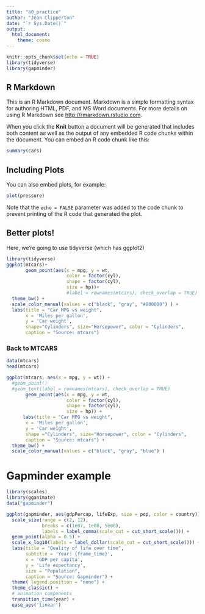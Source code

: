 ```yaml
---
title: "a0_practice"
author: "Jean Clipperton"
date: "`r Sys.Date()`"
output: 
  html_document:
    theme: cosmo
---
```


```r
knitr::opts_chunk$set(echo = TRUE)
library(tidyverse)
library(gapminder)
```

## R Markdown

This is an R Markdown document. Markdown is a simple formatting syntax for authoring HTML, PDF, and MS Word documents. For more details on using R Markdown see <http://rmarkdown.rstudio.com>.

When you click the **Knit** button a document will be generated that includes both content as well as the output of any embedded R code chunks within the document. You can embed an R code chunk like this:

```r
summary(cars)
```

## Including Plots

You can also embed plots, for example:

```r
plot(pressure)
```

Note that the `echo = FALSE` parameter was added to the code chunk to prevent printing of the R code that generated the plot.

## Better plots!

Here, we're going to use tidyverse (which has ggplot2)

```r
library(tidyverse)
ggplot(mtcars)+ 
       geom_point(aes(x = mpg, y = wt, 
                      color = factor(cyl),
                      shape = factor(cyl),
                      size = hp))+ 
                      #label = rownames(mtcars), check_overlap = TRUE) +
  theme_bw() +
  scale_color_manual(values = c("black", "gray", "#800000") ) +
  labs(title = "Car MPG vs weight", 
       x = 'Miles per gallon',
       y = 'Car weight',
       shape="Cylinders", size="Horsepower", color = "Cylinders",
       caption = "Source: mtcars")

```

### Back to MTCARS
```r
data(mtcars)
head(mtcars)
```

```r
ggplot(mtcars, aes(x = mpg, y = wt)) +
  #geom_point()
  #geom_text(label = rownames(mtcars), check_overlap = TRUE)
       geom_point(aes(x = mpg, y = wt, 
                      color = factor(cyl),
                      shape = factor(cyl),
                      size = hp)) +
      labs(title = "Car MPG vs weight", 
       x = 'Miles per gallon',
       y = 'Car weight',
       shape ="Cylinders", size="Horsepower", color = "Cylinders",
       caption = "Source: mtcars") +
  theme_bw() +
  scale_color_manual(values = c("black", "gray", "blue") )

```
# Gapminder example
```r
library(scales)
library(gganimate)
data("gapminder")

ggplot(gapminder, aes(gdpPercap, lifeExp, size = pop, color = country)) +
  scale_size(range = c(2, 12),
             breaks = c(1e07, 1e08, 5e08),
             labels = label_comma(scale_cut = cut_short_scale())) +
  geom_point(alpha = 0.5) +
  scale_x_log10(labels = label_dollar(scale_cut = cut_short_scale())) +
  labs(title = "Quality of life over time",
       subtitle = 'Year: {frame_time}',
       x = 'GDP per capita',
       y = 'Life expectancy',
       size = "Population",
       caption = "Source: Gapminder") +
  theme( legend.position = "none") +
  theme_classic() +
  # animation components
  transition_time(year) +
  ease_aes('linear')
```

